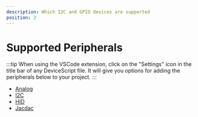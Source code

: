 ```yaml
---
description: Which I2C and GPIO devices are supported
position: 2
---
```


# Supported Peripherals

:::tip
When using the VSCode extension, click on the "Settings" icon in the title bar of any
DeviceScript file.
It will give you options for adding the peripherals below to your project.
:::

-   [Analog](periphericals/analog)
-   [I2C](periphericals/i2c)
-   [HID](periphericals/hid)
-   [Jacdac](periphericals/jacdac)
